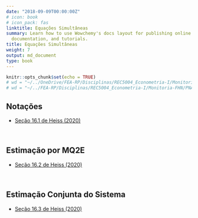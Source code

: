 ```yaml
---
date: "2018-09-09T00:00:00Z"
# icon: book
# icon_pack: fas
linktitle: Equações Simultâneas
summary: Learn how to use Wowchemy's docs layout for publishing online courses, software
  documentation, and tutorials.
title: Equações Simultâneas
weight: 7
output: md_document
type: book
---
```


```r
knitr::opts_chunk$set(echo = TRUE)
# wd = "~/../OneDrive/FEA-RP/Disciplinas/REC5004_Econometria-I/Monitoria-FHN/PNADc" # Aspire
# wd = "~/../FEA-RP/Disciplinas/REC5004_Econometria-I/Monitoria-FHN/PNADc" # Nitro
```


## Notações

- [Seção 16.1 de Heiss (2020)](http://www.urfie.net/read/index.html#page/257)




</br>


## Estimação por MQ2E

- [Seção 16.2 de Heiss (2020)](http://www.urfie.net/read/index.html#page/258)




</br>


## Estimação Conjunta do Sistema

- [Seção 16.3 de Heiss (2020)](http://www.urfie.net/read/index.html#page/259)




</br>


